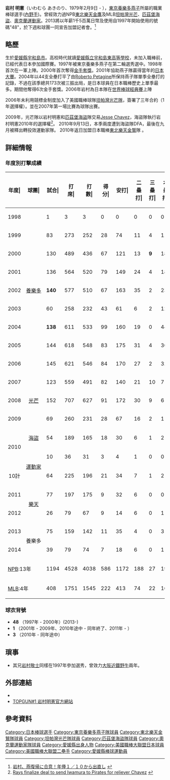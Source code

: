 
{{Infobox NPB player|
bgcolor1=#006|
bgcolor2=#C00|
textcolor1=#fff|
textcolor2=#CCC|
image=Iwamura akinori.jpg|
width=280|
name=岩村明憲|
position=內野手|
team=東京養樂多燕子|
number=48|
bats=左|
throws=右|
birthdate={{birth date and age|1979|2|9}}|
birthplace=[[日本|日本]][[愛媛縣|愛媛縣]][[宇和岛市|宇和岛市]]|
debutdate=4月2日|
debutyear=2007年|
debutteam=坦帕灣光芒|
statyear=2008年|
stat1label=[[打擊率|打擊率]]|
stat1value=.267|
stat2label=[[全壘打|全壘打]]|
stat2value=204|
stat3label=[[打點|打點]]| 
stat3value=687|
stat4label=[[盜壘|盜壘]]| 
stat4value=99|
teams=<nowiki></nowiki>
NPB
* [[東京養樂多燕子|東京養樂多燕子]] (1997年–2006年)(2013-)
* [[東北樂天金鷹|東北樂天金鷹]] (2011年–2012)
MLB
* [[坦帕灣光芒隊|坦帕灣光芒隊]] (2007年–2009年11月3日)
* [[匹茲堡海盜|匹茲堡海盜]] (2009年11月4日–2010年9月10日)
* [[奧克蘭運動家|奧克蘭運動家]] (2010年9月13日–2010年10月)
}}


'''岩村 明憲'''（いわむら あきのり、1979年2月9日 - ），[[東京養樂多燕子|東京養樂多燕子]]所屬的職業棒球選手([[內野手|內野手]])。曾經效力過NPB[[東北樂天金鷹|東北樂天金鷹]]及MLB[[坦帕灣光芒|坦帕灣光芒]]、[[匹茲堡海盜|匹茲堡海盜]]、[[奧克蘭運動家|奧克蘭運動家]]。2013將以年薪1千5百萬日幣及使用自1997年開始使用的號碼"48"，於下週和球團一同宣告加盟記者會。<ref>[http://www.sanspo.com/baseball/news/20121130/swa12113005040001-n1.html 岩村、燕復帰に合意！年俸１／１０から出直し] {{webarchive|url=https://web.archive.org/web/20121203034434/http://www.sanspo.com/baseball/news/20121130/swa12113005040001-n1.html |date=2012-12-03 }} </ref>

==略歷==
生於[[愛媛縣|愛媛縣]][[宇和島市|宇和島市]]。高校時代就讀[[愛媛縣立宇和島東高等學校|愛媛縣立宇和島東高等學校]]，未加入職棒前，已經代表日本參加國際賽。1997年被東京養樂多燕子在第二輪選秀選中。1998年首次在一軍上陣。2000年首次奪得[[金手套獎|金手套獎]]。2001年協助燕子隊贏得當年的[[日本大賽|日本大賽]]。2004年以44支全壘打平了由[[Roberto_Petagine|Roberto Petagine]]所保持燕子隊單季全壘打的記錄，不過在該季總共173次被三振出局，是日本球員在日本職棒歷史上單季最多。期間他奪得6次金手套獎。2006年岩村為日本隊在[[世界棒球經典賽|世界棒球經典賽]]上陣

2006年未利用競標金制度加入了美國職棒球隊[[坦帕灣光芒隊|坦帕灣光芒隊]]，簽署了三年合約（1年選擇權）。並在2007年第一場比賽為球隊出賽。

2009年，光芒隊以岩村明憲和[[匹茲堡海盜|匹茲堡海盜]]隊交易[[Jesse_Chavez|Jesse Chavez]]，海盜隊執行岩村明憲2010年的選擇權<ref>[http://blogs.tampabay.com/rays/2009/11/rays-working-on-iwamura-deal.html Rays finalize deal to send Iwamura to Pirates for reliever Chavez] {{webarchive|url=https://web.archive.org/web/20100210050436/http://blogs.tampabay.com/rays/2009/11/rays-working-on-iwamura-deal.html |date=2010-02-10 }}</ref>。
2010年9月13日，本季兩度遭到海盜隊DFA，最後在九月被釋出轉投效運動家隊。
2010年返日加盟日本職棒[[東北樂天金鷲|東北樂天金鷲]]隊 。

== 詳細情報 ==
=== 年度別打撃成績 ===
{| class="wikitable" style="text-align:right; font-size:small"
|-bgcolor="#efefef"
!年度|!!球團|!!試合|!!打<br>席|!!打<br>數|!!得分|!!安打|!!二<br>壘<br>打|!!三<br>壘<br>打|!!本<br>壘<br>打|!!壘<br>打<br>數|!!打點|!!盜壘|!!盜<br>壘<br>刺|!!觸擊|!!犧<br>牲<br>打|!!保送|!!敬遠|!!觸身|!!三振|!!雙殺|!!打<br>擊<br>率|!!上<br>壘<br>率|!!長<br>打<br>率|!!OPS
|-
|style="text-align:center;"|1998
|rowspan="9" style="text-align:center; white-space:nowrap;"|[[東京養樂多燕子|養樂多]]
|1||3||3||0||0||0||0||0||0||0||0||0||0||0||0||0||0||2||0||.000||.000||.000||.000
|-
|style="text-align:center;"|1999
|83||273||252||28||74||11||4||11||126||35||7||1||0||2||18||2||1||46||2||.294||.342||.500||.842
|-
|style="text-align:center;"|2000
|130||489||436||67||121||13||'''9'''||18||206||66||13||1||9||1||39||3||4||103||7||.278||.342||.472||.814
|-
|style="text-align:center;"|2001
|136||564||520||79||149||24||4||18||235||81||15||6||5||4||32||5||3||111||6||.287||.329||.452||.781
|-
|style="text-align:center;"|2002
|'''140'''||577||510||67||163||35||2||23||271||71||5||4||2||4||58||6||3||114||10||.320||.390||.531||.921
|-
|style="text-align:center;"|2003
|60||258||232||43||61||6||2||12||107||35||5||1||2||1||22||3||1||55||3||.263||.328||.461||.789
|-
|style="text-align:center;"|2004
|'''138'''||611||533||99||160||19||0||44||311||103||8||3||0||4||70||3||4||'''173'''||5||.300||.383||.583||.966
|-
|style="text-align:center;"|2005
|144||618||548||83||175||31||4||30||304||102||6||3||0||5||63||2||2||'''146'''||2||.319||.388||.555||.943
|-
|style="text-align:center;"|2006
|145||621||546||84||170||27||2||32||297||77||8||1||1||3||70||5||1||128||5||.311||.389||.544||.933
|-
|style="text-align:center;"|2007
|rowspan="3" style="text-align:center;"|[[坦帕灣光芒|光芒]]
|123||559||491||82||140||21||10||7||202||34||12||8||4||5||58||0||1||114||2||.285||.359||.411||.770
|-
|style="text-align:center;"|2008
|152||707||627||91||172||30||9||6||238||48||8||6||3||3||70||3||4||131||2||.274||.349||.380||.729
|-
|style="text-align:center;"|2009
|69||260||231||28||67||16||2||1||90||22||9||1||1||3||24||0||1||44||1||.290||.355||.390||.745
|-
|rowspan="2" style="text-align: center;"|2010
|style="text-align: center;"|[[匹茲堡海盜|海盜]]
|54||189||165||18||30||6||1||2||44||9||3||1||1||1||26||0||0||31||3||.182||.292||.267||.559
|-
|rowspan="2" style="text-align:center;"|[[奧克蘭運動家|運動家]]
|10||36||31||3||4||1||0||0||5||4||0||0||0||0||5||0||0||10||0||.129||.250||.161||.411
|-style="background-color:#f2f2f2"
!style="text-align:center;"|10計
|64||225||196||21||34||7||1||2||49||13||3||1||1||1||31||0||0||31||3||.173||.285||.250||.535
|-
|style="text-align:center;"|2011
|rowspan="2" style="text-align:center;"|[[東北樂天金鷹|樂天]]
|77||197||175||9||32||6||0||0||38||9||0||0||3||1||17||0||1||41||6||.183||.258||.217||.475
|-
|style="text-align:center;"|2012
|26||79||67||9||14||6||0||1||23||5||0||0||0||1||11||0||0||10||0||.209||.316||.343||.664
|-
|style="text-align:center;"|2013
|rowspan="2" style="text-align:center; white-space:nowrap;"|養樂多
|75||159||142||11||35||4||0||3||48||17||0||0||0||2||15||0||0||48||0||.246||.314||.338||.652
|-
|style="text-align:center;"|2014
|39||79||74||7||18||6||0||1||27||14||0||0||0||0||4||0||1||21||1||.243||.291||.365||.656
|-
!colspan="2"|[[日本職棒|NPB]]:13年
|1194||4528||4038||586||1172||188||27||193||1993||615||67||20||22||28||419||29||21||998||47||.290||.358||.494||.851
|-
!colspan="2"|[[美國大聯盟|MLB]]:4年
|408||1751||1545||222||413||74||22||16||579||117||32||16||9||12||183||3||6||320||8||.267||.345||.375||.720
|}

=== 球衣背號 ===
* '''48''' （1997年 - 2000年）(2013-)
* '''1''' （2001年 - 2009年、2010年途中 - 同年終了、2011年 - ）
* '''3''' （2010年 - 同年途中）

==瑣事==
*其兄[[岩村敬士|岩村敬士]]同樣在1997年參加選秀，曾效力[[大阪近鐵野牛|大阪近鐵野牛]]兩年。

{{japanese|japanese=岩村 明憲|kana=いわむら あきのり|romaji=Iwamura Akinori}}

==外部連結==
{{commonscat|Akinori Iwamura}}
*{{baseballstats| mlb=493127 | espn=28632 |br=i/iwamuak01 |fangraphs=7718|cube=I/akinori-iwamura}} 
*[http://gun1.nifty.com/ TOPGUN#1 岩村明憲官方網站] {{Wayback|url=http://gun1.nifty.com/ |date=20070613182750 }}

==參考資料==
{{reflist}}

{{東京養樂多燕子球團球員名單}}
{{日本太平洋聯盟最佳九人三壘手}}
{{日本職棒總冠軍賽優秀選手}}
{{2006年世界棒球經典賽日本隊選手列表}}
{{2009年世界棒球經典賽日本隊選手列表}}
{{DEFAULTSORT:Iwamura Akinori}}

[[Category:日本棒球選手|Category:日本棒球選手]]
[[Category:東京養樂多燕子隊球員|Category:東京養樂多燕子隊球員]]
[[Category:東北樂天金鷲隊球員|Category:東北樂天金鷲隊球員]]
[[Category:坦帕灣光芒隊球員|Category:坦帕灣光芒隊球員]]
[[Category:匹茲堡海盜隊球員|Category:匹茲堡海盜隊球員]]
[[Category:奧克蘭運動家隊球員|Category:奧克蘭運動家隊球員]]
[[Category:愛媛縣出身人物|Category:愛媛縣出身人物]]
[[Category:美國職棒大聯盟日本球員|Category:美國職棒大聯盟日本球員]]
[[Category:美國職棒大聯盟二壘手|Category:美國職棒大聯盟二壘手]]
[[Category:愛媛縣棒球運動員|Category:愛媛縣棒球運動員]]